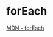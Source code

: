# forEach

[MDN - forEach](https://developer.mozilla.org/en-US/docs/Web/JavaScript/Reference/Global_Objects/Array/forEach)
